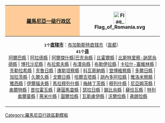 <br clear=all>
<div align=center>
{| id="toc" style="margin: 0 2em 0 2em;"
! align="center" style="background:#FFCC99" width="100%" | <div style="float:left;width:40px;">&nbsp;</div> [[羅馬尼亞]][[一级行政区]]
| width="40px" | [[File:Flag of Romania.svg|40px]]
|-
| align="center" style="font-size: 90%;" colspan="2" |
'''<small>1个</small>[[直辖市]]'''：[[布加勒斯特|布加勒斯特直辖市]]（[[首都]]）
<br>'''<small>41个</small>[[县 (罗马尼亚)|县]]'''<br>[[阿爾巴縣]] | [[阿拉德縣]] | [[阿爾傑什縣]]|[[巴克烏縣]] | [[比霍爾縣]] | [[比斯特里察-訥瑟烏德縣]] | [[博托沙尼縣]] | [[布拉索夫縣]] | [[布澤烏縣]] | [[布勒伊拉縣]] | [[卡拉什-塞維林縣]] | [[克勒拉希縣]] | [[克魯日縣]] | [[康斯坦察縣]] | [[科瓦斯納縣]] | [[登博維察縣]] | [[多爾日縣]] | [[加拉茨縣]] | [[久爾久縣]] | [[戈爾日縣]] | [[哈爾吉塔縣]] | [[胡內多阿拉縣]] | [[雅洛米察縣]] | [[雅西縣]] | [[伊爾福夫縣]] | [[馬拉穆列什縣]] | [[梅赫丁茨縣]] | [[穆列什縣]] | [[尼亞姆茨縣]] | [[奥爾特縣]] | [[普拉霍瓦縣]] | [[薩圖馬雷縣]] | [[瑟拉日縣]] | [[錫比烏縣]] | [[蘇恰瓦縣]] | [[特列奥爾曼縣]] | [[蒂米什縣]] | [[圖爾恰縣]] | [[瓦斯盧伊縣]] | [[沃爾恰縣]] | [[弗朗恰縣]]
|-
|}
</div>
<noinclude>
[[Category:羅馬尼亞行政區劃模板]]
</noinclude>